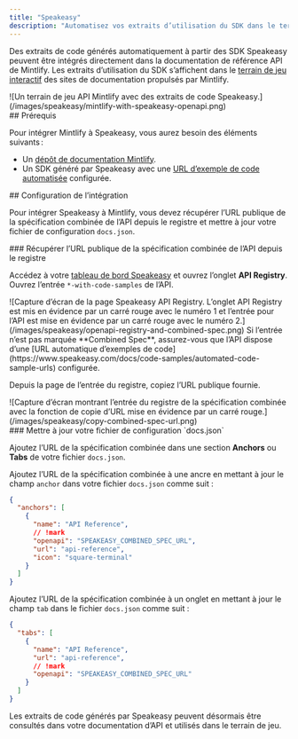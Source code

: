 ```yaml
---
title: "Speakeasy"
description: "Automatisez vos extraits d’utilisation du SDK dans le terrain de jeu API"
---
```


Des extraits de code générés automatiquement à partir des SDK Speakeasy peuvent être intégrés directement dans la documentation de référence API de Mintlify. Les extraits d’utilisation du SDK s’affichent dans le [terrain de jeu interactif](/fr/api-playground/overview) des sites de documentation propulsés par Mintlify.

<Frame>
  ![Un terrain de jeu API Mintlify avec des extraits de code Speakeasy.](/images/speakeasy/mintlify-with-speakeasy-openapi.png)
</Frame>

<div id="prerequisites">
  ## Prérequis
</div>

Pour intégrer Mintlify à Speakeasy, vous aurez besoin des éléments suivants :

* Un [dépôt de documentation Mintlify](/fr/quickstart#creating-the-repository).
* Un SDK généré par Speakeasy avec une [URL d’exemple de code automatisée](https://www.speakeasy.com/docs/code-samples/automated-code-sample-urls) configurée.

<div id="setting-up-the-integration">
  ## Configuration de l’intégration
</div>

Pour intégrer Speakeasy à Mintlify, vous devez récupérer l’URL publique de la spécification combinée de l’API depuis le registre et mettre à jour votre fichier de configuration `docs.json`.

<div id="get-the-apis-combined-spec-public-url-from-the-registry">
  ### Récupérer l’URL publique de la spécification combinée de l’API depuis le registre
</div>

Accédez à votre [tableau de bord Speakeasy](https://app.speakeasy.com) et ouvrez l’onglet **API Registry**. Ouvrez l’entrée `*-with-code-samples` de l’API.

<Frame>
  ![Capture d’écran de la page Speakeasy API Registry. L’onglet API Registry est mis en évidence par un carré rouge avec le numéro 1 et l’entrée pour l’API est mise en évidence par un carré rouge avec le numéro 2.](/images/speakeasy/openapi-registry-and-combined-spec.png)
</Frame>

<Note>
  Si l’entrée n’est pas marquée **Combined Spec**, assurez-vous que l’API dispose d’une [URL automatique d’exemples de code](https://www.speakeasy.com/docs/code-samples/automated-code-sample-urls) configurée.
</Note>

Depuis la page de l’entrée du registre, copiez l’URL publique fournie.

<Frame>
  ![Capture d’écran montrant l’entrée du registre de la spécification combinée avec la fonction de copie d’URL mise en évidence par un carré rouge.](/images/speakeasy/copy-combined-spec-url.png)
</Frame>

<div id="update-your-docsjson-configuration-file">
  ### Mettre à jour votre fichier de configuration `docs.json`
</div>

Ajoutez l’URL de la spécification combinée dans une section **Anchors** ou **Tabs** de votre fichier `docs.json`.

Ajoutez l’URL de la spécification combinée à une ancre en mettant à jour le champ `anchor` dans votre fichier `docs.json` comme suit :

```json docs.json
{
  "anchors": [
    {
      "name": "API Reference",
      // !mark
      "openapi": "SPEAKEASY_COMBINED_SPEC_URL",
      "url": "api-reference",
      "icon": "square-terminal"
    }
  ]
}
```

Ajoutez l’URL de la spécification combinée à un onglet en mettant à jour le champ `tab` dans le fichier `docs.json` comme suit :

```json docs.json
{
  "tabs": [
    {
      "name": "API Reference",
      "url": "api-reference",
      // !mark
      "openapi": "SPEAKEASY_COMBINED_SPEC_URL"
    }
  ]
}
```

Les extraits de code générés par Speakeasy peuvent désormais être consultés dans votre documentation d’API et utilisés dans le terrain de jeu.
